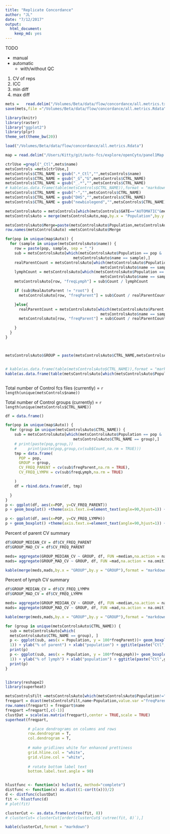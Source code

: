 ```yaml
---
title: "Replicate Concordance"
author: "JL"
date: "7/12/2017"
output: 
  html_document: 
    keep_md: yes
---
```


TODO 

- manual
- automatic
  - with/without QC
  
1. CV of reps
2. ICC
3. min diff
4. max diff
  
```r
mets =   read.delim("/Volumes/Beta/data/flow/concordance/all.metrics.txt",stringsAsFactors = FALSE,sep = "\t") 
save(mets,file ="/Volumes/Beta/data/flow/concordance/all.metrics.Rdata" )

```

```r
library(knitr)
library(raster)
library("ggplot2")
library(plyr)
theme_set(theme_bw(20))

load("/Volumes/Beta/data/flow/concordance/all.metrics.Rdata")
```

```r
map = read.delim("/Users/Kitty/git/auto-fcs/explore/openCyto/panel1Map.txt",stringsAsFactors = FALSE,sep = "\t") 

ctrlUse =grepl("_Ctl",mets$name)
metsControls =mets[ctrlUse,]
metsControls$CTRL_NAME = gsub(".*_Ctl","",metsControls$name)
metsControls$CTRL_NAME = gsub("_G","G",metsControls$CTRL_NAME)
metsControls$CTRL_NAME = gsub("_.*","",metsControls$CTRL_NAME)
# kable(as.data.frame(table(metsControls$CTRL_NAME)),format = "markdown")
metsControls$CTRL_NAME = gsub("-","",metsControls$CTRL_NAME)
metsControls$CTRL_NAME = gsub("DHS","",metsControls$CTRL_NAME)
metsControls$CTRL_NAME = gsub("newbiolegend","",metsControls$CTRL_NAME)

metsControlsAuto = metsControls[which(metsControls$GATE=="AUTOMATIC"&metsControls$QC=="FALSE"&(metsControls$Population %in% map$Auto|metsControls$Parent=="root")&metsControls$METRIC=="count"),]
metsControlsAuto = merge(metsControlsAuto,map,by.x = "Population",by.y = "Auto",all.x = TRUE)

metsControlsAuto$Merge=paste(metsControlsAuto$Population,metsControlsAuto$name,sep = "_")
row.names(metsControlsAuto) =metsControlsAuto$Merge

for(pop in unique(map$Auto)) {
  for (sample in unique(metsControlsAuto$name)) {
    row = paste(pop, sample, sep = "_")
    sub = metsControlsAuto[which(metsControlsAuto$Population == pop &
                              metsControlsAuto$name == sample),]
    realParentCount = metsControlsAuto[which(metsControlsAuto$Population == sub$RealAutoParent &
                                          metsControlsAuto$name == sample),]$Count
    lymphCount = metsControlsAuto[which(metsControlsAuto$Population == "lymph" &
                                          metsControlsAuto$name == sample),]$Count
    metsControlsAuto[row, "freqLymph"] = sub$Count / lymphCount

    if (sub$RealAutoParent != "root") {
      metsControlsAuto[row, "freqParent"] = sub$Count / realParentCount

    }else{
      realParentCount = metsControlsAuto[which(metsControlsAuto$Parent == sub$RealAutoParent &
                                          metsControlsAuto$name == sample),]$ParentCount
      metsControlsAuto[row, "freqParent"] = sub$Count / realParentCount

    }
  }
}



metsControlsAuto$GROUP = paste(metsControlsAuto$CTRL_NAME,metsControlsAuto$Population)


# kable(as.data.frame(table(metsControlsAuto$CTRL_NAME)),format = "markdown")
kable(as.data.frame(table(metsControlsAuto[which(metsControlsAuto$Population=="lymph"),]$CTRL_NAME)),format = "markdown")



```



Total number of Control fcs files (currently) = `r length(unique(metsControls$name))`

Total number of Control groups (currently) = `r length(unique(metsControls$CTRL_NAME))`

```r


df = data.frame()

for(pop in unique(map$Auto)) {
  for (group in unique(metsControlsAuto$CTRL_NAME)) {
    sub = metsControlsAuto[which(metsControlsAuto$Population == pop &
                              metsControlsAuto$CTRL_NAME == group),]
    # print(paste(pop,group,))
    #     print(paste(pop,group,cv(sub$Count,na.rm = TRUE)))
    tmp = data.frame(
      POP = pop,
      GROUP = group,
      CV_FREQ_PARENT = cv(sub$freqParent,na.rm = TRUE),
      CV_FREQ_LYMPH = cv(sub$freqLymph,na.rm = TRUE)

    )
    df = rbind.data.frame(df, tmp)

  }
}
p <- ggplot(df, aes(x=POP, y=CV_FREQ_PARENT))
p + geom_boxplot() +theme(axis.text.x=element_text(angle=90,hjust=1)) +ylab("CV of Group (freq of parent)")+xlab("population")

p <- ggplot(df, aes(x=POP, y=CV_FREQ_LYMPH))
p + geom_boxplot() +theme(axis.text.x=element_text(angle=90,hjust=1)) +ylab("CV of Group (freq of lymph)")+xlab("population")

```

Percent of parent CV summary

```r
df$GROUP_MEDIAN_CV = df$CV_FREQ_PARENT
df$GROUP_MAD_CV = df$CV_FREQ_PARENT

meds= aggregate(GROUP_MEDIAN_CV ~ GROUP, df, FUN =median,na.action = na.omit)
mads= aggregate(GROUP_MAD_CV ~ GROUP, df, FUN =mad,na.action = na.omit)

kable(merge(meds,mads,by.x = "GROUP",by.y = "GROUP"),format = "markdown")

```


Percent of lymph CV summary

```r
df$GROUP_MEDIAN_CV = df$CV_FREQ_LYMPH
df$GROUP_MAD_CV = df$CV_FREQ_LYMPH

meds= aggregate(GROUP_MEDIAN_CV ~ GROUP, df, FUN =median,na.action = na.omit)
mads= aggregate(GROUP_MAD_CV ~ GROUP, df, FUN =mad,na.action = na.omit)

kable(merge(meds,mads,by.x = "GROUP",by.y = "GROUP"),format = "markdown")

for (group in unique(metsControlsAuto$CTRL_NAME)) {
  sub = metsControlsAuto[which(
  metsControlsAuto$CTRL_NAME == group), ]
  p <- ggplot(sub, aes(x = Population, y = 100*freqParent))+ geom_boxplot() + theme(axis.text.x = element_text(angle = 90, hjust =
  1)) + ylab("% of parent") + xlab("population") + ggtitle(paste("Ctl",group,"n =",length(unique(sub$name))))
  print(p)
  p <- ggplot(sub, aes(x = Population, y = 100*freqLymph))+ geom_boxplot() + theme(axis.text.x = element_text(angle = 90, hjust =
  1)) + ylab("% of lymph") + xlab("population") + ggtitle(paste("Ctl",group,"n =",length(unique(sub$name))))
  print(p)
}


library(reshape2)
library(superheat)

metsControlsFilt =metsControlsAuto[which(metsControlsAuto$Population!="boundary"),]
freqpart = dcast(metsControlsFilt,name~Population,value.var ="freqParent" )
row.names(freqpart) = freqpart$name
freqpart =freqpart[,c(-1)]
clustDat = scale(as.matrix(freqpart),center = TRUE,scale = TRUE)
superheat(freqpart, 

          # place dendrograms on columns and rows 
          row.dendrogram = T, 
          col.dendrogram = T,
          
          # make gridlines white for enhanced prettiness
          grid.hline.col = "white",
          grid.vline.col = "white",
          
          # rotate bottom label text
          bottom.label.text.angle = 90)


hlustfunc <- function(x) hclust(x, method="complete")
distfunc <- function(x) as.dist((1-cor(t(x)))/2)
d <- distfunc(clustDat)
fit <- hlustfunc(d)
# plot(fit)

clusterCut <- as.data.frame(cutree(fit, 8))
# clusterCut= clusterCut[order(clusterCut$`cutree(fit, 8)`),] 

kable(clusterCut,format = "markdown")

```